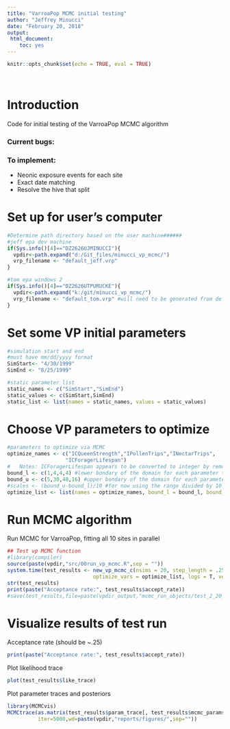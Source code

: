 ```yaml
---
title: "VarroaPop MCMC initial testing"
author: "Jeffrey Minucci"
date: "February 20, 2018"
output: 
 html_document:
    toc: yes
---
```


```r
knitr::opts_chunk$set(echo = TRUE, eval = TRUE)
```
<base target="_top"/>
<br>


Introduction
=====================

Code for initial testing of the VarroaPop MCMC algorithm

### Current bugs:

### To implement:
* Neonic exposure events for each site
* Exact date matching
* Resolve the hive that split


Set up for user's computer
====================
```r
#Determine path directory based on the user machine######
#jeff epa dev machine
if(Sys.info()[4]=="DZ2626UJMINUCCI"){
  vpdir<-path.expand("d:/Git_files/minucci_vp_mcmc/")
  vrp_filename <- "default_jeff.vrp"
}

#tom epa windows 2
if(Sys.info()[4]=="DZ2626UTPURUCKE"){
  vpdir<-path.expand("k:/git/minucci_vp_mcmc/")
  vrp_filename <- "default_tom.vrp" #will need to be generated from default_jeff.vrp with pointer to Tom's weather file location
}

```


Set some VP initial parameters
============================
```r
#simulation start and end
#must have mm/dd/yyyy format
SimStart<- "4/30/1999"
SimEnd <- "8/25/1999"

#static parameter list
static_names <- c("SimStart","SimEnd")
static_values <- c(SimStart,SimEnd)
static_list <- list(names = static_names, values = static_values)


```


Choose VP parameters to optimize
===================================
```r
#parameters to optimize via MCMC
optimize_names <- c("ICQueenStrength","IPollenTrips","INectarTrips",
                   "ICForagerLifespan")
#   Notes: ICForagerLifespan appears to be converted to integer by removing decimal places in VP
bound_l <- c(1,4,4,4) #lower bondary of the domain for each parameter to be optimized
bound_u <- c(5,30,48,16) #upper bondary of the domain for each parameter to be optimized
#scales <- (bound_u-bound_l)/10 #for now using the range divided by 10
optimize_list <- list(names = optimize_names, bound_l = bound_l, bound_u = bound_u)

```

Run MCMC algorithm
===================================

Run MCMC for VarroaPop, fitting all 10 sites in parallel

```r
## Test vp MCMC function
#library(compiler)
source(paste(vpdir,"src/00run_vp_mcmc.R",sep = "")) 
system.time(test_results <- new_vp_mcmc_c(nsims = 20, step_length = .25, vp_dir=vpdir, static_vars = static_list, 
                            optimize_vars = optimize_list, logs = T, verbose = T))[3]
str(test_results)
print(paste("Acceptance rate:", test_results$accept_rate))
#save(test_results,file=paste(vpdir_output,"mcmc_run_objects/test_2_20_18.Rdata",sep = ""))

```

Visualize results of test run
====================================
Acceptance rate (should be ~.25)
```r
print(paste("Acceptance rate:", test_results$accept_rate))
```

Plot likelihood trace
```r
plot(test_results$like_trace)
```


Plot parameter traces and posteriors 
```r
library(MCMCvis)
MCMCtrace(as.matrix(test_results$param_trace[, test_results$mcmc_params$optimize_vars[["names"]]]),filename="test_fulltrace",
          iter=5000,wd=paste(vpdir,"reports/figures/",sep=""))
```